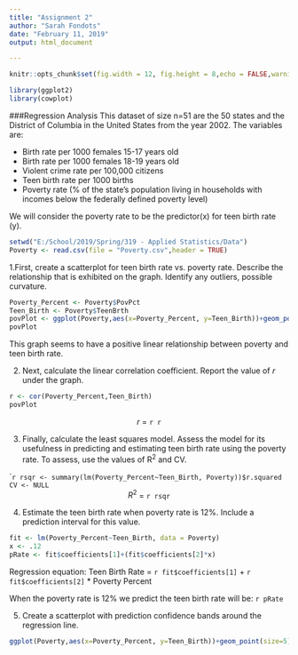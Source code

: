```yaml
---
title: "Assignment 2"
author: "Sarah Fondots"
date: "February 11, 2019"
output: html_document

---
```

```r
knitr::opts_chunk$set(fig.width = 12, fig.height = 8,echo = FALSE,warning = FALSE,message = FALSE)
```
```r
library(ggplot2)
library(cowplot)
```

###Regression Analysis
This dataset of size n=51 are the 50 states and the District of Columbia in the United States from the year 2002.  The variables are:

* Birth rate per 1000 females 15-17 years old  
* Birth rate per 1000 females 18-19 years old  
* Violent crime rate per 100,000 citizens  
* Teen birth rate per 1000 births  
* Poverty rate (% of the state's population living in households with incomes below the federally defined poverty level)  

We will consider the poverty rate to be the predictor(x) for teen birth rate (y).

```r
setwd("E:/School/2019/Spring/319 - Applied Statistics/Data")
Poverty <- read.csv(file = "Poverty.csv",header = TRUE)
```

1.First, create a scatterplot for teen birth rate vs. poverty rate.  Describe the relationship that is exhibited on the graph. Identify any outliers, possible curvature.  

```r
Poverty_Percent <- Poverty$PovPct
Teen_Birth <- Poverty$TeenBrth
povPlot <- ggplot(Poverty,aes(x=Poverty_Percent, y=Teen_Birth))+geom_point(size=2.5)
povPlot
```
This graph seems to have a positive linear relationship between poverty and teen birth rate.

2. Next, calculate the linear correlation coefficient.  Report the value of *r* under the graph.  

```r
r <- cor(Poverty_Percent,Teen_Birth)
povPlot
```
<center> *r* = `r r` </center>  
  
3. Finally, calculate the least squares model.  Assess the model for its usefulness in predicting and estimating teen birth rate using the poverty rate. To assess, use the values of R^2^ and CV.  

````r
rsqr <- summary(lm(Poverty_Percent~Teen_Birth, Poverty))$r.squared
CV <- NULL
```
<center> $R^2$ = `r rsqr` </center>
4. Estimate the teen birth rate when poverty rate is 12%.  Include a prediction interval for this value.  

```r
fit <- lm(Poverty_Percent~Teen_Birth, data = Poverty)
x <- .12
pRate <- fit$coefficients[1]+(fit$coefficients[2]*x)
```
Regression equation: Teen Birth Rate = `r fit$coefficients[1]` + `r fit$coefficients[2]` * Poverty Percent  

When the poverty rate is 12% we predict the teen birth rate will be: `r pRate`  

5. Create a scatterplot with prediction confidence bands around the regression line.  
```r
ggplot(Poverty,aes(x=Poverty_Percent, y=Teen_Birth))+geom_point(size=5)+geom_smooth(method = "lm")
```